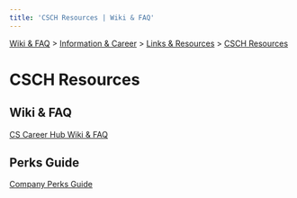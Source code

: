 ```yaml
---
title: 'CSCH Resources | Wiki & FAQ'
---
```



[Wiki & FAQ](/wiki-faq) > [Information & Career](/wiki-faq/information-career) > [Links & Resources](/wiki-faq/information-career/links-resources) > [CSCH Resources](/wiki-faq/information-career/links-resources/csch-resources)

<h1 className={styles.bigTitle}>CSCH Resources</h1>

## Wiki & FAQ

[CS Career Hub Wiki & FAQ](/wiki-faq)

## Perks Guide

[Company Perks Guide](https://brendacs.github.io/perks/)
